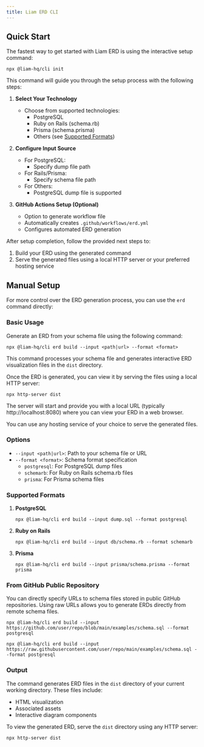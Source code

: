 ```yaml
---
title: Liam ERD CLI
---
```


## Quick Start

The fastest way to get started with Liam ERD is using the interactive setup command:

```package-install
npx @liam-hq/cli init
```

This command will guide you through the setup process with the following steps:

1. **Select Your Technology**
   - Choose from supported technologies:
     - PostgreSQL
     - Ruby on Rails (schema.rb)
     - Prisma (schema.prisma)
     - Others (see [Supported Formats](/docs/parser/supported-formats))

2. **Configure Input Source**
   - For PostgreSQL:
     - Specify dump file path
   - For Rails/Prisma:
     - Specify schema file path
   - For Others:
     - PostgreSQL dump file is supported

3. **GitHub Actions Setup (Optional)**
   - Option to generate workflow file
   - Automatically creates `.github/workflows/erd.yml`
   - Configures automated ERD generation

After setup completion, follow the provided next steps to:

1. Build your ERD using the generated command
2. Serve the generated files using a local HTTP server or your preferred hosting service

## Manual Setup

For more control over the ERD generation process, you can use the `erd` command directly:

### Basic Usage

Generate an ERD from your schema file using the following command:

```package-install
npx @liam-hq/cli erd build --input <path|url> --format <format>
```

This command processes your schema file and generates interactive ERD visualization files in the `dist` directory.

Once the ERD is generated, you can view it by serving the files using a local HTTP server:

```package-install
npx http-server dist
```

The server will start and provide you with a local URL (typically http://localhost:8080) where you can view your ERD in a web browser.

You can use any hosting service of your choice to serve the generated files.

### Options

- `--input <path|url>`: Path to your schema file or URL
- `--format <format>`: Schema format specification
  - `postgresql`: For PostgreSQL dump files
  - `schemarb`: For Ruby on Rails schema.rb files
  - `prisma`: For Prisma schema files

### Supported Formats

1. **PostgreSQL**
   ```package-install
   npx @liam-hq/cli erd build --input dump.sql --format postgresql
   ```

2. **Ruby on Rails**
   ```package-install
   npx @liam-hq/cli erd build --input db/schema.rb --format schemarb
   ```

3. **Prisma**
   ```package-install
   npx @liam-hq/cli erd build --input prisma/schema.prisma --format prisma
   ```

### From GitHub Public Repository

You can directly specify URLs to schema files stored in public GitHub repositories. Using raw URLs allows you to generate ERDs directly from remote schema files.

```package-install
npx @liam-hq/cli erd build --input https://github.com/user/repo/blob/main/examples/schema.sql --format postgresql
```

```package-install
npx @liam-hq/cli erd build --input https://raw.githubusercontent.com/user/repo/main/examples/schema.sql --format postgresql
```

### Output

The command generates ERD files in the `dist` directory of your current working directory. These files include:

- HTML visualization
- Associated assets
- Interactive diagram components

To view the generated ERD, serve the `dist` directory using any HTTP server:

```package-install
npx http-server dist
```
